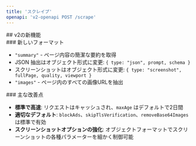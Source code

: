```yaml
---
title: 'スクレイプ'
openapi: 'v2-openapi POST /scrape'
---
```


<div id="whats-new-in-v2">
  ## v2の新機能
</div>

<div id="new-formats">
  ### 新しいフォーマット
</div>

- `"summary"` - ページ内容の簡潔な要約を取得
- JSON 抽出はオブジェクト形式に変更: `{ type: "json", prompt, schema }`
- スクリーンショットはオブジェクト形式に変更: `{ type: "screenshot", fullPage, quality, viewport }`
- `"images"` - ページ内のすべての画像URLを抽出

<div id="key-improvements">
  ### 主な改善点
</div>

- **標準で高速**: リクエストはキャッシュされ、`maxAge` はデフォルトで2日間
- **適切なデフォルト**: `blockAds`、`skipTlsVerification`、`removeBase64Images` は標準で有効
- **スクリーンショットオプションの強化**: オブジェクトフォーマットでスクリーンショットの各種パラメーターを細かく制御可能